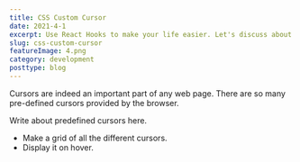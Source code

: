 ```yaml
---
title: CSS Custom Cursor
date: 2021-4-1
excerpt: Use React Hooks to make your life easier. Let's discuss about all the hooks used in react.
slug: css-custom-cursor
featureImage: 4.png
category: development
posttype: blog
---
```


Cursors are indeed an important part of any web page. There are so many pre-defined cursors provided by the browser.

Write about predefined cursors here.

- Make a grid of all the different cursors.
- Display it on hover.

<CustomCursor />
